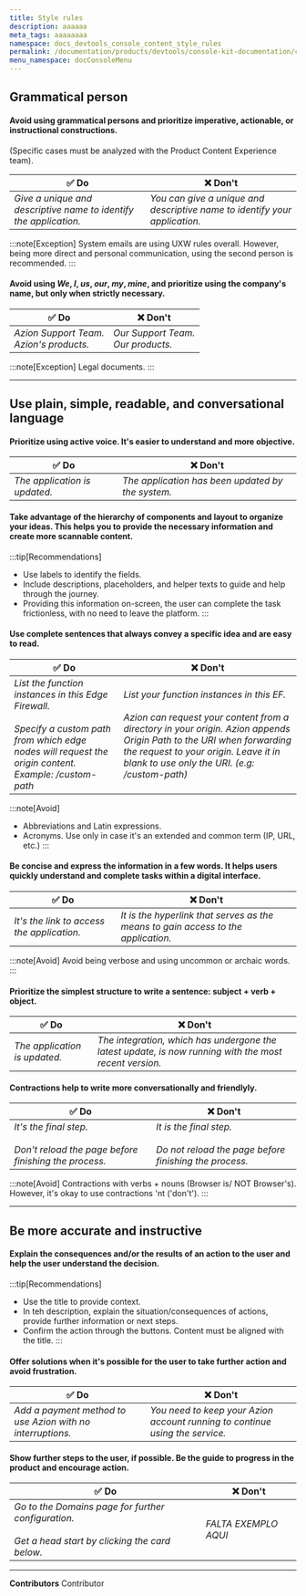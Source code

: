 ```yaml
---
title: Style rules
description: aaaaaa
meta_tags: aaaaaaaa
namespace: docs_devtools_console_content_style_rules
permalink: /documentation/products/devtools/console-kit-documentation/content/style-rules/
menu_namespace: docConsoleMenu
---
```


## Grammatical person

#### Avoid using grammatical persons and prioritize imperative, actionable, or instructional constructions.

(Specific cases must be analyzed with the Product Content Experience team).

| ✅ Do | ❌ Don't |
|---|---|
| *Give a unique and descriptive name to identify the application.*  | *You can give a unique and descriptive name to identify your application.* |

:::note[Exception]
System emails are using UXW rules overall. However, being more direct and personal communication, using the second person is recommended.
:::

#### Avoid using *We*, *I*, *us*, *our*, *my*, *mine*, and prioritize using the company's name, but only when strictly necessary. 

| ✅ Do | ❌ Don't |
|---|---|
| *Azion Support Team.<br/> Azion's products.*  | *Our Support Team. <br/> Our products.* |

:::note[Exception]
Legal documents.
:::

---

## Use plain, simple, readable, and conversational language

#### Prioritize using active voice. It's easier to understand and more objective.

| ✅ Do | ❌ Don't |
|---|---|
| *The application is updated.*  | *The application has been updated by the system.* |

#### Take advantage of the hierarchy of components and layout to organize your ideas. This helps you to provide the necessary information and create more scannable content.

:::tip[Recommendations]
- Use labels to identify the fields.
- Include descriptions, placeholders, and helper texts to guide and help through the journey.
- Providing this information on-screen, the user can complete the task frictionless, with no need to leave the platform.
:::

#### Use complete sentences that always convey a specific idea and are easy to read.

| ✅ Do | ❌ Don't |
|---|---|
| *List the function instances in this Edge Firewall.<br/> <br/>Specify a custom path from which edge nodes will request the origin content. Example: /custom-path*  | *List your function instances in this EF.<br/> <br/>Azion can request your content from a directory in your origin. Azion appends Origin Path to the URI when forwarding the request to your origin. Leave it in blank to use only the URI. (e.g: /custom-path)*  |

:::note[Avoid]
- Abbreviations and Latin expressions.
- Acronyms. Use only in case it's an extended and common term (IP, URL, etc.)
:::

#### Be concise and express the information in a few words. It helps users quickly understand and complete tasks within a digital interface. 

| ✅ Do | ❌ Don't |
|---|---|
| *It's the link to access the application.*  | *It is the hyperlink that serves as the means to gain access to the application.* |

:::note[Avoid]
Avoid being verbose and using uncommon or archaic words.
:::

#### Prioritize the simplest structure to write a sentence: subject + verb + object.

| ✅ Do | ❌ Don't |
|---|---|
| *The application is updated.*  | *The integration, which has undergone the latest update, is now running with the most recent version.* |

#### Contractions help to write more conversationally and friendlyly.

| ✅ Do | ❌ Don't |
|---|---|
| *It's the final step.<br/> <br/>Don't reload the page before finishing the process.* | *It is the final step.<br/> <br/>Do not reload the page before finishing the process.* |

:::note[Avoid]
Contractions with verbs + nouns (Browser is/ NOT Browser's). However, it's okay to use contractions 'nt ('don't').
:::

---

## Be more accurate and instructive

#### Explain the consequences and/or the results of an action to the user and help the user understand the decision.

:::tip[Recommendations]
- Use the title to provide context.
- In teh description, explain the situation/consequences of actions, provide further information or next steps.
- Confirm the action through the buttons. Content must be aligned with the title.
:::

#### Offer solutions when it's possible for the user to take further action and avoid frustration.

| ✅ Do | ❌ Don't  |
|---|---|
| *Add a payment method to use Azion with no interruptions.*  | *You need to keep your Azion account running to continue using the service.* |

#### Show further steps to the user, if possible. Be the guide to progress in the product and encourage action.

| ✅ Do | ❌ Don't  |
|---|---|
| *Go to the Domains page for further configuration.<br/> <br/>Get a head start by clicking the card below.*  | *FALTA EXEMPLO AQUI* |

---


**Contributors** <ContributorList>Contributor</ContributorList>